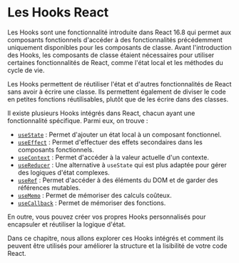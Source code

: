 # Les Hooks React

Les Hooks sont une fonctionnalité introduite dans React 16.8 qui permet aux composants fonctionnels d'accéder à des fonctionnalités précédemment uniquement disponibles pour les composants de classe. Avant l'introduction des Hooks, les composants de classe étaient nécessaires pour utiliser certaines fonctionnalités de React, comme l'état local et les méthodes du cycle de vie.

Les Hooks permettent de réutiliser l'état et d'autres fonctionnalités de React sans avoir à écrire une classe. Ils permettent également de diviser le code en petites fonctions réutilisables, plutôt que de les écrire dans des classes.

Il existe plusieurs Hooks intégrés dans React, chacun ayant une fonctionnalité spécifique. Parmi eux, on trouve :

- [`useState`](/react/hooks/natif#usestate) : Permet d'ajouter un état local à un composant fonctionnel.
- [`useEffect`](/react/hooks/natif#useeffect) : Permet d'effectuer des effets secondaires dans les composants fonctionnels.
- [`useContext`](/react/hooks/natif#usecontext) : Permet d'accéder à la valeur actuelle d'un contexte.
- [`useReducer`](/react/hooks/natif#usereducer) : Une alternative à `useState` qui est plus adaptée pour gérer des logiques d'état complexes.
- [`useRef`](/react/hooks/natif#useref) : Permet d'accéder à des éléments du DOM et de garder des références mutables.
- [`useMemo`](/react/hooks/natif#usememo) : Permet de mémoriser des calculs coûteux.
- [`useCallback`](/react/hooks/natif#usecallback) : Permet de mémoriser des fonctions.

En outre, vous pouvez créer vos propres Hooks personnalisés pour encapsuler et réutiliser la logique d'état.

Dans ce chapitre, nous allons explorer ces Hooks intégrés et comment ils peuvent être utilisés pour améliorer la structure et la lisibilité de votre code React.
